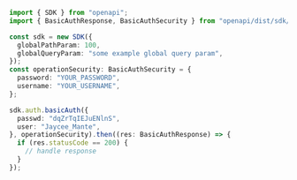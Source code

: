 ```typescript showLineNumbers copy filename="Basic Auth usage example"
import { SDK } from "openapi";
import { BasicAuthResponse, BasicAuthSecurity } from "openapi/dist/sdk/models/operations";

const sdk = new SDK({
  globalPathParam: 100,
  globalQueryParam: "some example global query param",
});
const operationSecurity: BasicAuthSecurity = {
  password: "YOUR_PASSWORD",
  username: "YOUR_USERNAME",
};

sdk.auth.basicAuth({
  passwd: "dqZrTqIEJuENlnS",
  user: "Jaycee_Mante",
}, operationSecurity).then((res: BasicAuthResponse) => {
  if (res.statusCode == 200) {
    // handle response
  }
});
```
